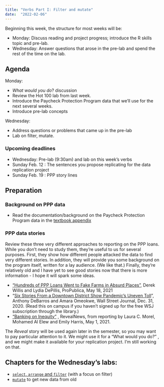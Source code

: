 ```yaml
---
title: "Verbs Part I: Filter and mutate"
date:  "2022-02-06"
--- 
```


Beginning this week, the structure for most weeks will be: 

-  Monday: Discuss reading and project progress; introduce the R skills topic and pre-lab. 
-  Wednesday: Answer questions that arose in the pre-lab and spend the rest of the time on the lab.

## Agenda

Monday: 

* *What would you do*? discussion
* Review the Hot 100 lab from last week. 
* Introduce the Paycheck Protection Program data that we'll use for the next several weeks. 
* Introduce pre-lab concepts

Wednesday: 

* Address questions or problems that came up in the pre-lab
* Lab on filter, mutate.

### Upcoming deadlines

- [Wednesday]{.sked-dates}: Pre-lab (9:30am) and lab on this week's verbs
- [Sunday Feb. 12]{.sked-dates} : The sentences you propose replicating for the data replication project
- [Sunday Feb. 19]{.sked-dates} : PPP story lines


## Preparation

### Background on PPP data

* Read the documentation/background on the Paycheck Protection Program data in the [textbook appendix](https://cronkitedata.github.io/djtextbook/appendix-ppp.html)

### PPP data stories

Review these three very different approaches to reporting on the PPP loans. While you don't need to study them, they're useful to us for several purposes. First, they show how different people attacked the data to find very different stories. In addition, they will provide you some background on the program itself, written for a lay audience. (We like that.) Finally, they're relatively old and I have yet to see good stories now that there is more information - I hope it will spark some ideas. 

* ["Hundreds of PPP Loans Went to Fake Farms in Absurd Places"](https://www.propublica.org/article/ppp-farms), Derek Willis and Lydia DePillis, ProPublica, May 18, 2021
* "[Six Stories From a Downtown District Show Pandemic's Uneven Toll](https://www.wsj.com/articles/some-asheville-businesses-thrived-with-government-backed-ppp-loans-others-struggled-11609426801)",  Anthony DeBarros and Amara Omeokwe, Wall Street Journal, Dec. 31, 2020. (Read this on campus if you haven't signed up for the free WSJ subscription through the library.)
* ["Banking on Inequity"](https://revealnews.org/podcast/banking-on-inequity/) , RevealNews, from reporting by Laura C. Morel, Mohamed Al Elew and Emily Harris, May 1, 2021. 

::: callout-note
The *Reveal*  story will be used again later in the semester, so you may want to pay particular attention to it. We might use it for a "What would you do?" , and we might make it available for your replication project. I'm still working on that.
::: 

## Chapters for the Wednesday's labs: 

* [`select`, `arrange` and `filter`](https://cronkitedata.github.io/djtextbook/r-verb-filter.html) (with a focus on filter)
* [`mutate`](https://cronkitedata.github.io/djtextbook/r-verb-mutate.html) to get new data from old




